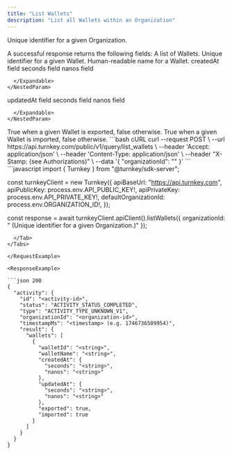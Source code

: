 ```yaml
---
title: "List Wallets"
description: "List all Wallets within an Organization"
---
```



<EndpointPath type="query" path="list_wallets" />

<Authorizations />

<H3Bordered text="Body" />

<ParamField body="organizationId" type="string" required={true}>

Unique identifier for a given Organization.
</ParamField>


<H3Bordered text="Response" />
A successful response returns the following fields:

<ResponseField name="wallets" type="array" required={true}>
  A list of Wallets.
  <Expandable title="wallets details">
    <NestedParam parentKey="wallets" childKey="walletId" type="string" required={true}>
Unique identifier for a given Wallet.
</NestedParam>
<NestedParam parentKey="wallets" childKey="walletName" type="string" required={true}>
Human-readable name for a Wallet.
</NestedParam>
<NestedParam parentKey="wallets" childKey="createdAt" type="object" required={true}>
      createdAt field
      <Expandable title="createdAt details">
        <NestedParam parentKey="wallets.createdAt" childKey="seconds" type="string" required={true}>
seconds field
</NestedParam>
<NestedParam parentKey="wallets.createdAt" childKey="nanos" type="string" required={true}>
nanos field
</NestedParam>

      </Expandable>
    </NestedParam>
<NestedParam parentKey="wallets" childKey="updatedAt" type="object" required={true}>
      updatedAt field
      <Expandable title="updatedAt details">
        <NestedParam parentKey="wallets.updatedAt" childKey="seconds" type="string" required={true}>
seconds field
</NestedParam>
<NestedParam parentKey="wallets.updatedAt" childKey="nanos" type="string" required={true}>
nanos field
</NestedParam>

      </Expandable>
    </NestedParam>
<NestedParam parentKey="wallets" childKey="exported" type="boolean" required={true}>
True when a given Wallet is exported, false otherwise.
</NestedParam>
<NestedParam parentKey="wallets" childKey="imported" type="boolean" required={true}>
True when a given Wallet is imported, false otherwise.
</NestedParam>

  </Expandable>
</ResponseField>

<RequestExample>

<Tabs>
  <Tab title="cURL">
```bash cURL
curl --request POST \
  --url https://api.turnkey.com/public/v1/query/list_wallets \
  --header 'Accept: application/json' \
  --header 'Content-Type: application/json' \
  --header "X-Stamp: <string> (see Authorizations)" \
  --data '{
    "organizationId": "<string>"
}'
```
  </Tab>
  <Tab title="JavaScript">
```javascript
import { Turnkey } from "@turnkey/sdk-server";

const turnkeyClient = new Turnkey({
  apiBaseUrl: "https://api.turnkey.com",
  apiPublicKey: process.env.API_PUBLIC_KEY!,
  apiPrivateKey: process.env.API_PRIVATE_KEY!,
  defaultOrganizationId: process.env.ORGANIZATION_ID!,
});

const response = await turnkeyClient.apiClient().listWallets({
  organizationId: "<string> (Unique identifier for a given Organization.)"
});
```
  </Tab>
</Tabs>

</RequestExample>

<ResponseExample>

```json 200
{
  "activity": {
    "id": "<activity-id>",
    "status": "ACTIVITY_STATUS_COMPLETED",
    "type": "ACTIVITY_TYPE_UNKNOWN_V1",
    "organizationId": "<organization-id>",
    "timestampMs": "<timestamp> (e.g. 1746736509954)",
    "result": {
      "wallets": [
        {
          "walletId": "<string>",
          "walletName": "<string>",
          "createdAt": {
            "seconds": "<string>",
            "nanos": "<string>"
          },
          "updatedAt": {
            "seconds": "<string>",
            "nanos": "<string>"
          },
          "exported": true,
          "imported": true
        }
      ]
    }
  }
}
```

</ResponseExample>
